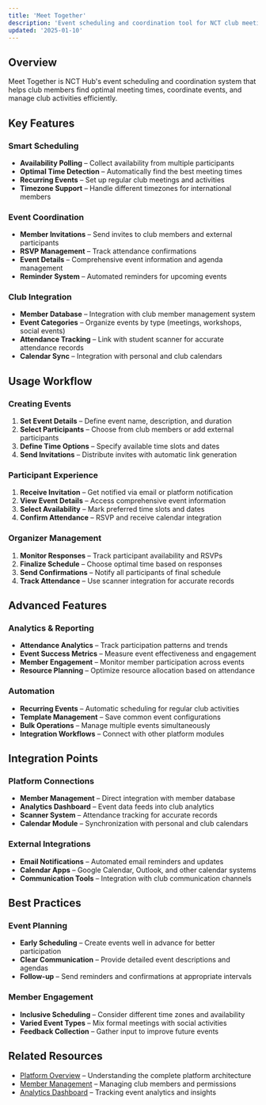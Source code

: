 ```yaml
---
title: 'Meet Together'
description: 'Event scheduling and coordination tool for NCT club meetings and activities.'
updated: '2025-01-10'
---
```


## Overview

Meet Together is NCT Hub's event scheduling and coordination system that helps club members find optimal meeting times, coordinate events, and manage club activities efficiently.

## Key Features

### **Smart Scheduling**

- **Availability Polling** – Collect availability from multiple participants
- **Optimal Time Detection** – Automatically find the best meeting times
- **Recurring Events** – Set up regular club meetings and activities
- **Timezone Support** – Handle different timezones for international members

### **Event Coordination**

- **Member Invitations** – Send invites to club members and external participants
- **RSVP Management** – Track attendance confirmations
- **Event Details** – Comprehensive event information and agenda management
- **Reminder System** – Automated reminders for upcoming events

### **Club Integration**

- **Member Database** – Integration with club member management system
- **Event Categories** – Organize events by type (meetings, workshops, social events)
- **Attendance Tracking** – Link with student scanner for accurate attendance records
- **Calendar Sync** – Integration with personal and club calendars

## Usage Workflow

### Creating Events

1. **Set Event Details** – Define event name, description, and duration
2. **Select Participants** – Choose from club members or add external participants
3. **Define Time Options** – Specify available time slots and dates
4. **Send Invitations** – Distribute invites with automatic link generation

### Participant Experience

1. **Receive Invitation** – Get notified via email or platform notification
2. **View Event Details** – Access comprehensive event information
3. **Select Availability** – Mark preferred time slots and dates
4. **Confirm Attendance** – RSVP and receive calendar integration

### Organizer Management

1. **Monitor Responses** – Track participant availability and RSVPs
2. **Finalize Schedule** – Choose optimal time based on responses
3. **Send Confirmations** – Notify all participants of final schedule
4. **Track Attendance** – Use scanner integration for accurate records

## Advanced Features

### **Analytics & Reporting**

- **Attendance Analytics** – Track participation patterns and trends
- **Event Success Metrics** – Measure event effectiveness and engagement
- **Member Engagement** – Monitor member participation across events
- **Resource Planning** – Optimize resource allocation based on attendance

### **Automation**

- **Recurring Events** – Automatic scheduling for regular club activities
- **Template Management** – Save common event configurations
- **Bulk Operations** – Manage multiple events simultaneously
- **Integration Workflows** – Connect with other platform modules

## Integration Points

### Platform Connections

- **Member Management** – Direct integration with member database
- **Analytics Dashboard** – Event data feeds into club analytics
- **Scanner System** – Attendance tracking for accurate records
- **Calendar Module** – Synchronization with personal and club calendars

### External Integrations

- **Email Notifications** – Automated email reminders and updates
- **Calendar Apps** – Google Calendar, Outlook, and other calendar systems
- **Communication Tools** – Integration with club communication channels

## Best Practices

### Event Planning

- **Early Scheduling** – Create events well in advance for better participation
- **Clear Communication** – Provide detailed event descriptions and agendas
- **Follow-up** – Send reminders and confirmations at appropriate intervals

### Member Engagement

- **Inclusive Scheduling** – Consider different time zones and availability
- **Varied Event Types** – Mix formal meetings with social activities
- **Feedback Collection** – Gather input to improve future events

## Related Resources

- [Platform Overview](/platform/index) – Understanding the complete platform architecture
- [Member Management](/platform/features/user-management) – Managing club members and permissions
- [Analytics Dashboard](/platform/features/command-center-dashboard) – Tracking event analytics and insights

